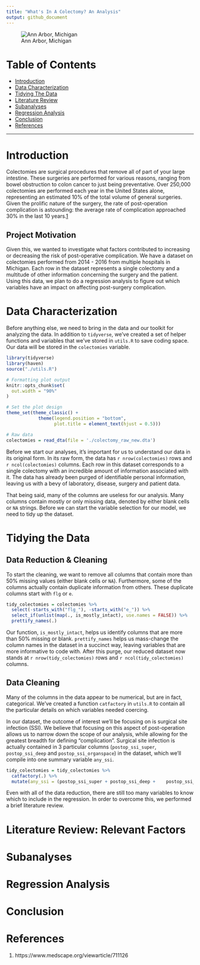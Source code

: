 ```yaml
---
title: "What's In A Colectomy? An Analysis"
output: github_document
---
```


![Ann Arbor, Michigan](./img/michigan_aerial.jpg)

# Table of Contents

* <a href="#intro">Introduction</a>
* <a href="#characterize">Data Characterization</a>
* <a href="#tidying">Tidying The Data</a>
* <a href="#lit">Literature Review</a>
* <a href="#sub">Subanalyses</a>
* <a href="#regress">Regression Analysis</a>
* <a href="#conclusion">Conclusion</a>
* <a href="#refs">References</a>

---

<h1 id="intro">Introduction</h1>

Colectomies are surgical procedures that remove all of part of your large intestine. These surgeries are performed for various reasons, ranging from bowel obstruction to colon cancer to just being preventative. Over 250,000 colectomies are performed each year in the United States alone, representing an estimated 10% of the total volume of general surgeries. Given the prolific nature of the surgery, the rate of post-operation complication is astounding: the average rate of complication approached 30% in the last 10 years.[1](https://www.medscape.org/viewarticle/711126)

## Project Motivation

Given this, we wanted to investigate what factors contributed to increasing or decreasing the risk of post-operative complication. We have a dataset on colectomies performed from 2014 - 2016 from multiple hospitals in Michigan. Each row in the dataset represents a single colectomy and a multitude of other information concerning the surgery and the patient. Using this data, we plan to do a regression analysis to figure out which variables have an impact on affecting post-surgery complication.  

<h1 id="characterize">Data Characterization</h1>

Before anything else, we need to bring in the data and our toolkit for analyzing the data. In addition to `tidyverse`, we've created a set of helper functions and variables that we've stored in `utils.R` to save coding space. Our data will be stored in the `colectomies` variable.

```r
library(tidyverse)
library(haven)
source("./utils.R")

# Formatting plot output
knitr::opts_chunk$set(
  out.width = "90%"
)

# Set the plot design
theme_set(theme_classic() + 
            theme(legend.position = "bottom", 
                  plot.title = element_text(hjust = 0.5)))

# Raw data
colectomies = read_dta(file = './colectomy_raw_new.dta') 
```

Before we start our analyses, it's important for us to understand our data in its original form. In its raw form, the data has `r nrow(colectomies)` rows and `r ncol(colectomies)` columns. Each row in this dataset corresponds to a single colectomy with an incredible amount of information associated with it. The data has already been purged of identifiable personal information, leaving us with a bevy of laboratory, disease, surgery and patient data. 

That being said, many of the columns are useless for our analysis. Many columns contain mostly or only missing data, denoted by either blank cells or `NA` strings. Before we can start the variable selection for our model, we need to tidy up the dataset. 

<h1 id="tidying">Tidying the Data</h1>

## Data Reduction & Cleaning

To start the cleaning, we want to remove all columns that contain more than 50% missing values (either blank cells or `NA`). Furthermore, some of the columns actually contain duplicate information from others. These duplicate columns start with `flg` or `e`. 

```r
tidy_colectomies = colectomies %>% 
  select(-starts_with("flg_"), -starts_with("e_")) %>% 
  select_if(unlist(map(., is_mostly_intact), use.names = FALSE)) %>% 
  prettify_names(.) 
```

Our function, `is_mostly_intact`, helps us identify columns that are more than 50% missing or blank. `prettify_names` helps us mass-change the column names in the dataset in a succinct way, leaving variables that are more informative to code with. After this purge, our reduced dataset now stands at `r nrow(tidy_colectomies)` rows and `r ncol(tidy_colectomies)` columns. 

## Data Cleaning

Many of the columns in the data appear to be numerical, but are in fact, categorical. We've created a function `catfactory` in `utils.R` to contain all the particular details on which variables needed coercing. 

In our dataset, the outcome of interest we'll be focusing on is surgical site infection (SSI). We believe that focusing on this aspect of post-operation allows us to narrow down the scope of our analysis, while allowing for the greatest breadth for defining "complication". Surgical site infection is actually contained in 3 particular columns (`postop_ssi_super`,  `postop_ssi_deep` and `postop_ssi_organspace`) in the dataset, which we'll compile into one summary variable `any_ssi`.

```r
tidy_colectomies = tidy_colectomies %>%
  catfactory(.) %>% 
  mutate(any_ssi = (postop_ssi_super + postop_ssi_deep + 	postop_ssi_organspace) >= 1)
```

Even with all of the data reduction, there are still too many variables to know which to include in the regression. In order to overcome this, we performed a brief literature review.

<h1 id="lit">Literature Review: Relevant Factors</h1>

<h1 id="sub">Subanalyses</h1>

<h1 id="regress">Regression Analysis</h1>

<h1 id="conclusion">Conclusion</h1>


<h1 id="refs">References</h1>

1. https://www.medscape.org/viewarticle/711126
